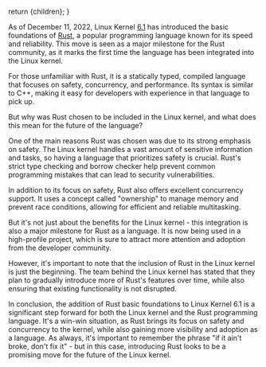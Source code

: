 

  return <BasePost title={title} description={description} imgSrc={imgSrc} imgAlt={imgAlt} pubDate={pubDate}>{children}</BasePost>;
}

As of December 11, 2022, Linux Kernel [6.1](https://lkml.org/lkml/2022/12/11/206) has introduced the basic foundations of [Rust](https://www.rust-lang.org), a popular programming language known for its speed and reliability. This move is seen as a major milestone for the Rust community, as it marks the first time the language has been integrated into the Linux kernel.

For those unfamiliar with Rust, it is a statically typed, compiled language that focuses on safety, concurrency, and performance. Its syntax is similar to C++, making it easy for developers with experience in that language to pick up.

But why was Rust chosen to be included in the Linux kernel, and what does this mean for the future of the language?

One of the main reasons Rust was chosen was due to its strong emphasis on safety. The Linux kernel handles a vast amount of sensitive information and tasks, so having a language that prioritizes safety is crucial. Rust's strict type checking and borrow checker help prevent common programming mistakes that can lead to security vulnerabilities.

In addition to its focus on safety, Rust also offers excellent concurrency support. It uses a concept called "ownership" to manage memory and prevent race conditions, allowing for efficient and reliable multitasking.

But it's not just about the benefits for the Linux kernel - this integration is also a major milestone for Rust as a language. It is now being used in a high-profile project, which is sure to attract more attention and adoption from the developer community.

However, it's important to note that the inclusion of Rust in the Linux kernel is just the beginning. The team behind the Linux kernel has stated that they plan to gradually introduce more of Rust's features over time, while also ensuring that existing functionality is not disrupted.

In conclusion, the addition of Rust basic foundations to Linux Kernel 6.1 is a significant step forward for both the Linux kernel and the Rust programming language. It's a win-win situation, as Rust brings its focus on safety and concurrency to the kernel, while also gaining more visibility and adoption as a language. As always, it's important to remember the phrase "if it ain't broke, don't fix it" - but in this case, introducing Rust looks to be a promising move for the future of the Linux kernel.